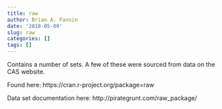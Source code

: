 ```yaml
---
title: raw
author: Brian A. Fannin
date: '2018-05-09'
slug: raw
categories: []
tags: []
---
```


Contains a number of sets. A few of these were sourced from data on the CAS website.

Found here: https://cran.r-project.org/package=raw

Data set documentation here: http://pirategrunt.com/raw_package/